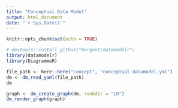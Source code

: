 ```yaml
---
title: "Conceptual Data Model"
output: html_document
date: "`r Sys.Date()`"
---
```


```r
knitr::opts_chunk$set(echo = TRUE)
```

```r
# devtools::install_github("bergant/datamodelr")
library(datamodelr)
library(DiagrammeR)
```

```r
file_path <- here::here("concept", "conceptual-datamodel.yml")
dm <- dm_read_yaml(file_path)
dm

graph <- dm_create_graph(dm, rankdir = "LR")
dm_render_graph(graph)
```

